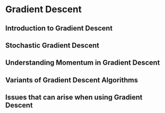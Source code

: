 # Gradient Descent {#sec-gradient-descent}

## Introduction to Gradient Descent

## Stochastic Gradient Descent

## Understanding Momentum in Gradient Descent

## Variants of Gradient Descent Algorithms

## Issues that can arise when using Gradient Descent

